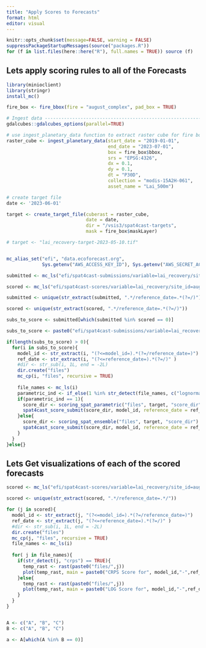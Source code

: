 ```yaml
---
title: "Apply Scores to Forecasts"
format: html
editor: visual
---
```


```r
knitr::opts_chunk$set(message=FALSE, warning = FALSE)
suppressPackageStartupMessages(source("packages.R"))
for (f in list.files(here::here("R"), full.names = TRUE)) source (f)
```

## Lets apply scoring rules to all of the Forecasts

```r
library(minioclient)
library(stringr)
install_mc()

fire_box <- fire_bbox(fire = "august_complex", pad_box = TRUE)

# Ingest data ------------------------------------------------------------
gdalcubes::gdalcubes_options(parallel=TRUE)

# use ingest_planetary_data function to extract raster cube for fire bounding box between Jan 1 2002 and July 1 2023.
raster_cube <- ingest_planetary_data(start_date = "2019-01-01", 
                                     end_date = "2023-07-01", 
                                     box = fire_box$bbox,
                                     srs = "EPSG:4326",
                                     dx = 0.1, 
                                     dy = 0.1, 
                                     dt = "P30D",
                                     collection = "modis-15A2H-061",
                                     asset_name = "Lai_500m")

# create target file
date <- '2023-06-01'

target <- create_target_file(cuberast = raster_cube,
                             date = date,
                             dir = "/vsis3/spat4cast-targets",
                             mask = fire_box$maskLayer)

# target <- "lai_recovery-target-2023-05-10.tif"


mc_alias_set("efi", "data.ecoforecast.org",
             Sys.getenv("AWS_ACCESS_KEY_ID"), Sys.getenv("AWS_SECRET_ACCESS_KEY"))

submitted <- mc_ls("efi/spat4cast-submissions/variable=lai_recovery/site_id=august_complex/", recursive = TRUE)

scored <- mc_ls("efi/spat4cast-scores/variable=lai_recovery/site_id=august_complex/", recursive = TRUE)

submitted <- unique(str_extract(submitted, ".*/reference_date=.*(?=/)"))

scored <- unique(str_extract(scored, ".*/reference_date=.*(?=/)"))

subs_to_score <- submitted[which(submitted %in% scored == 0)]

subs_to_score <- paste0("efi/spat4cast-submissions/variable=lai_recovery/site_id=august_complex/",subs_to_score,"/")

if(length(subs_to_score) > 0){
  for(i in subs_to_score){
    model_id <- str_extract(i, "(?<=model_id=).*(?=/reference_date=)")
    ref_date <- str_extract(i, "(?<=reference_date=).*(?=/)" )
    #dir <- str_sub(i, 1L, end = -2L)
    dir.create("files")
    mc_cp(i, "files", recursive = TRUE)
  
    file_names <- mc_ls(i)
    parametric_ind <- if_else(1 %in% str_detect(file_names, c("lognormal|normal|bernoulli|beta|uniform|gamma|logistic|exponential|poisson")) == TRUE, 1, 0)
    if(parametric_ind == 1){
      score_dir <- scoring_spat_parametric("files", target, "score_dir")
      spat4cast_score_submit(score_dir, model_id, reference_date = ref_date)
    }else{
      score_dir <- scoring_spat_ensemble("files", target, "score_dir")
      spat4cast_score_submit(score_dir, model_id, reference_date = ref_date)
    }
  }
}else{}

```

## Lets Get visualizations of each of the scored forecasts

```r
scored <- mc_ls("efi/spat4cast-scores/variable=lai_recovery/site_id=august_complex/", recursive = TRUE)

scored <- unique(str_extract(scored, ".*/reference_date=.*/"))

for (j in scored){
  model_id <- str_extract(j, "(?<=model_id=).*(?=/reference_date=)")
  ref_date <- str_extract(j, "(?<=reference_date=).*(?=/)" )
  #dir <- str_sub(i, 1L, end = -2L)
  dir.create("files")
  mc_cp(j, "files", recursive = TRUE)
  file_names <- mc_ls(i)
   
  for( j in file_names){
    if(str_detect(j, "crps") == TRUE){
      temp_rast <- rast(paste0("files/",j))
      plot(temp_rast, main = paste0("CRPS Score for", model_id,"-",ref_date))
    }else{
      temp_rast <- rast(paste0("files/",j))
      plot(temp_rast, main = paste0("LOG Score for", model_id,"-",ref_date))
    }
  }
}


A <- c("A", "B", "C")
B <- c("A", "B", "C")

a <- A[which(A %in% B == 0)]



```
